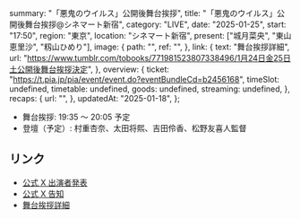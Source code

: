   summary: "「悪鬼のウイルス」公開後舞台挨拶",
  title: "「悪鬼のウイルス」公開後舞台挨拶@シネマート新宿",
  category: "LIVE",
  date: "2025-01-25",
  start: "17:50",
  region: "東京",
  location: "シネマート新宿",
  present: ["城月菜央", "東山恵里沙", "籾山ひめり"],
  image: {
    path: "",
    ref: "",
  },
  link: {
    text: "舞台挨拶詳細",
    url: "https://www.tumblr.com/tobooks/771981523807338496/1月24日金25日土公開後舞台挨拶決定",
  },
  overview: {
    ticket: "https://t.pia.jp/pia/event/event.do?eventBundleCd=b2456168",
    timeSlot: undefined,
    timetable: undefined,
    goods: undefined,
    streaming: undefined,
  },
  recaps: {
    url: "",
  },
  updatedAt: "2025-01-18",
};

- 舞台挨拶: 19:35 〜 20:05 予定
- 登壇（予定）: 村重杏奈、太田将熙、吉田伶香、松野友喜人監督

## リンク

- [公式 X 出演者発表](https://x.com/takanenofficial/status/1880563282513179108)
- [公式 X 告知](https://x.com/takanenofficial/status/1878328569082081545)
- [舞台挨拶詳細](https://www.tumblr.com/tobooks/771981523807338496/1月24日金25日土公開後舞台挨拶決定)
